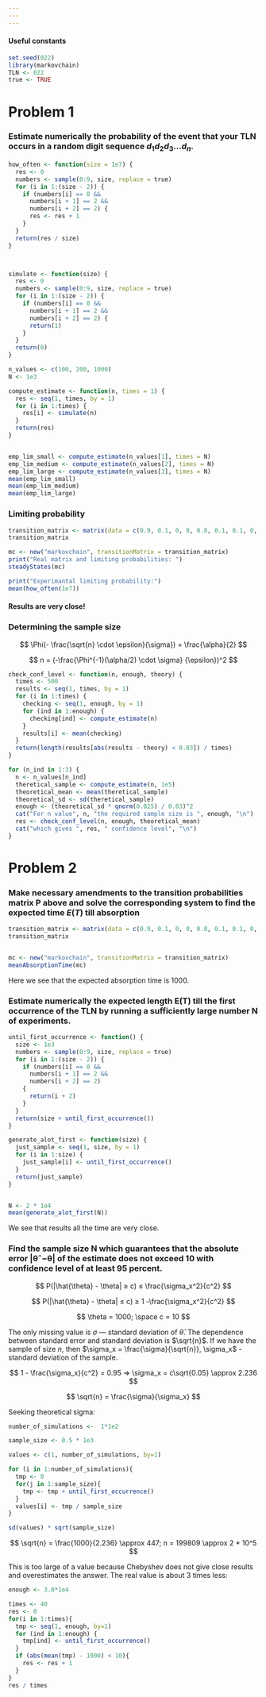 ```yaml
---
---
---
```


#### Useful constants

```r
set.seed(022)
library(markovchain)
TLN <- 022
true <- TRUE
```

# Problem 1

### Estimate numerically the probability of the event that your TLN occurs in a random digit sequence $d_1d_2d_3 . . . d_n$.

```r
how_often <- function(size = 1e7) {
  res <- 0
  numbers <- sample(0:9, size, replace = true)
  for (i in 1:(size - 2)) {
    if (numbers[i] == 0 &&
      numbers[i + 1] == 2 &&
      numbers[i + 2] == 2) {
      res <- res + 1
    }
  }
  return(res / size)
}



simulate <- function(size) {
  res <- 0
  numbers <- sample(0:9, size, replace = true)
  for (i in 1:(size - 2)) {
    if (numbers[i] == 0 &&
      numbers[i + 1] == 2 &&
      numbers[i + 2] == 2) {
      return(1)
    }
  }
  return(0)
}

n_values <- c(100, 200, 1000)
N <- 1e3

compute_estimate <- function(n, times = 1) {
  res <- seq(1, times, by = 1)
  for (i in 1:times) {
    res[i] <- simulate(n)
  }
  return(res)
}


emp_lim_small <- compute_estimate(n_values[1], times = N)
emp_lim_medium <- compute_estimate(n_values[2], times = N)
emp_lim_large <- compute_estimate(n_values[3], times = N)
mean(emp_lim_small)
mean(emp_lim_medium)
mean(emp_lim_large)
```

### Limiting probability

```r
transition_matrix <- matrix(data = c(0.9, 0.1, 0, 0, 0.8, 0.1, 0.1, 0, 0.8, 0.1, 0, 0.1, 0.9, 0.1, 0, 0), nrow = 4, ncol = 4, byrow = true)
transition_matrix

mc <- new("markovchain", transitionMatrix = transition_matrix)
print("Real matrix and limiting probabilities: ")
steadyStates(mc)

print("Experimantal limiting probability:")
mean(how_often(1e7))
```

#### Results are very close!

### Determining the sample size

$$
\Phi(- \frac{\sqrt{n} \cdot \epsilon}{\sigma}) = \frac{\alpha}{2}
$$

$$
n = (-\frac{\Phi^{-1}(\alpha/2) \cdot \sigma} {\epsilon})^2
$$

```r
check_conf_level <- function(n, enough, theory) {
  times <- 500
  results <- seq(1, times, by = 1)
  for (i in 1:times) {
    checking <- seq(1, enough, by = 1)
    for (ind in 1:enough) {
      checking[ind] <- compute_estimate(n)
    }
    results[i] <- mean(checking)
  }
  return(length(results[abs(results - theory) < 0.03]) / times)
}

for (n_ind in 1:3) {
  n <- n_values[n_ind]
  theretical_sample <- compute_estimate(n, 1e5)
  theoretical_mean <- mean(theretical_sample)
  theoretical_sd <- sd(theretical_sample)
  enough <- (theoretical_sd * qnorm(0.025) / 0.03)^2
  cat("For n value", n, "the required sample size is ", enough, "\n")
  res <- check_conf_level(n, enough, theoretical_mean)
  cat("which gives ", res, " confidence level", "\n")
}

```

# Problem 2

### Make necessary amendments to the transition probabilities matrix P above and solve the corresponding system to find the expected time $E(T)$ till absorption

```r
transition_matrix <- matrix(data = c(0.9, 0.1, 0, 0, 0.8, 0.1, 0.1, 0, 0.8, 0.1, 0, 0.1, 0, 0, 0, 1), nrow = 4, ncol = 4, byrow = true)
transition_matrix


mc <- new("markovchain", transitionMatrix = transition_matrix)
meanAbsorptionTime(mc)
```

Here we see that the expected absorption time is 1000.

### Estimate numerically the expected length E(T) till the first occurrence of the TLN by running a sufficiently large number N of experiments.

```r
until_first_occurrence <- function() {
  size <- 1e3
  numbers <- sample(0:9, size, replace = true)
  for (i in 1:(size - 2)) {
    if (numbers[i] == 0 &&
      numbers[i + 1] == 2 &&
      numbers[i + 2] == 2)
    {
      return(i + 2)
    }
  }
  return(size + until_first_occurrence())
}

generate_alot_first <- function(size) {
  just_sample <- seq(1, size, by = 1)
  for (i in 1:size) {
    just_sample[i] <- until_first_occurrence()
  }
  return(just_sample)
}


N <- 2 * 1e4
mean(generate_alot_first(N))
```

We see that results all the time are very close.

### Find the sample size N which guarantees that the absolute error \|θˆ−θ\| of the estimate does not exceed 10 with confidence level of at least 95 percent.

$$
P(|\hat{\theta} - \theta| ≥ c) ≤ \frac{\sigma_x^2}{c^2}
$$

$$
P(|\hat{\theta} - \theta| ≤ c) ≥  1 -\frac{\sigma_x^2}{c^2}
$$

$$
\theta = 1000; \space c = 10 
$$

The only missing value is $\sigma$ --- standard deviation of $\hat{\theta}$. The dependence between standard error and standard deviation is $\sqrt{n}$. If we have the sample of size $n$, then $\sigma_x = \frac{\sigma}{\sqrt{n}}, \sigma_x$ - standard deviation of the sample.

$$
1 - \frac{\sigma_x}{c^2} = 0.95 => \sigma_x = c\sqrt{0.05} \approx 2.236
$$

$$
\sqrt{n} = \frac{\sigma}{\sigma_x}
$$

Seeking theoretical sigma:

```r
number_of_simulations <-  1*1e2

sample_size <- 0.5 * 1e3

values <- c(1, number_of_simulations, by=1)

for (i in 1:number_of_simulations){
  tmp <- 0
  for(j in 1:sample_size){
    tmp <- tmp + until_first_occurrence()
  }
  values[i] <- tmp / sample_size
}

```

```r
sd(values) * sqrt(sample_size)
```

$$
\sqrt{n} = \frac{1000}{2.236} \approx 447; n = 199809 \approx 2 * 10^5
$$

This is too large of a value because Chebyshev does not give close results and overestimates the answer. The real value is about 3 times less:

```r
enough <- 3.8*1e4

times <- 40
res <- 0
for(i in 1:times){
  tmp <- seq(1, enough, by=1)
  for (ind in 1:enough) {
    tmp[ind] <- until_first_occurrence()
  }
  if (abs(mean(tmp) - 1000) < 10){
    res <- res + 1
  }
}
res / times
```
